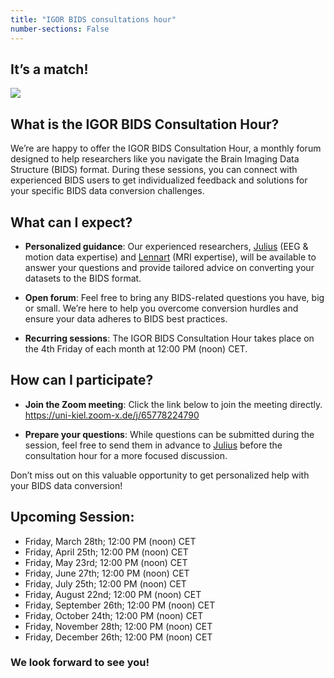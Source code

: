 ```yaml
---
title: "IGOR BIDS consultations hour"
number-sections: False
---
```


## It's a match! {.center-text}
![](joint_logos.png) 



## What is the IGOR BIDS Consultation Hour?

We're are happy to offer the IGOR BIDS Consultation Hour, a monthly forum designed to help researchers like you navigate the Brain Imaging Data Structure (BIDS) format. During these sessions, you can connect with experienced BIDS users to get individualized feedback and solutions for your specific BIDS data conversion challenges.

## What can I expect?

- **Personalized guidance**: Our experienced researchers, [Julius](https://juliuswelzel.github.io/welzel.github.io/) (EEG & motion data expertise) and [Lennart](https://lennartwittkuhn.com/) (MRI expertise), will be available to answer your questions and provide tailored advice on converting your datasets to the BIDS format.

- **Open forum**: Feel free to bring any BIDS-related questions you have, big or small. We're here to help you overcome conversion hurdles and ensure your data adheres to BIDS best practices.

- **Recurring sessions**: The IGOR BIDS Consultation Hour takes place on the 4th Friday of each month at 12:00 PM (noon) CET.

## How can I participate?

- **Join the Zoom meeting**: Click the link below to join the meeting directly. <br>
[https://uni-kiel.zoom-x.de/j/65778224790](https://uni-kiel.zoom-x.de/j/65778224790)

- **Prepare your questions**: While questions can be submitted during the session, feel free to send them in advance to [Julius](mailto:j.welzel@neuologie.uni-kiel.de?subject=[IGOR%20BIDS]) before the consultation hour for a more focused discussion.

Don't miss out on this valuable opportunity to get personalized help with your BIDS data conversion!

## Upcoming Session:
- Friday, March 28th; 12:00 PM (noon) CET
- Friday, April 25th; 12:00 PM (noon) CET
- Friday, May 23rd; 12:00 PM (noon) CET
- Friday, June 27th; 12:00 PM (noon) CET
- Friday, July 25th; 12:00 PM (noon) CET
- Friday, August 22nd; 12:00 PM (noon) CET
- Friday, September 26th; 12:00 PM (noon) CET
- Friday, October 24th; 12:00 PM (noon) CET
- Friday, November 28th; 12:00 PM (noon) CET
- Friday, December 26th; 12:00 PM (noon) CET

### We look forward to see you!
